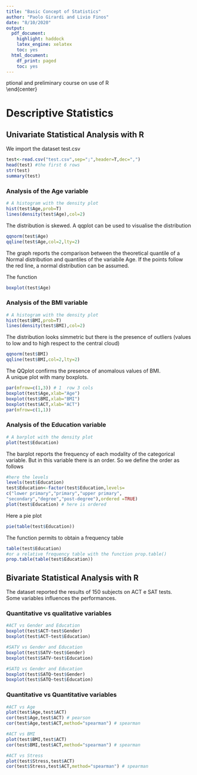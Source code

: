 ```yaml
---
title: "Basic Concept of Statistics"
author: "Paolo Girardi and Livio Finos"
date: "8/10/2020"
output:
  pdf_document:
    highlight: haddock
    latex_engine: xelatex
    toc: yes
  html_document:
    df_print: paged
    toc: yes
---
```

\newpage
\begin{center}
Ph.D. Course in Neuroscience   
Calendar of the Basic Courses – Academic Year 2020-2021   
Basic Concept of Statistics   
\  
Lesson 2 - Optional and preliminary course on use of R  
\end{center}

# Descriptive Statistics

## Univariate Statistical Analysis with R  

We import the dataset test.csv  

```r
test<-read.csv("test.csv",sep=";",header=T,dec=",")
head(test) #the first 6 rows
str(test)
summary(test)
```

### Analysis of the Age variable  

```r
# A histogram with the density plot
hist(test$Age,prob=T)
lines(density(test$Age),col=2)
```
The distribution is skewed. A qqplot can be used to visualise the distribution 
```r
qqnorm(test$Age)
qqline(test$Age,col=2,lty=2)
```
The graph reports the comparison between the theoretical quantile of a Normal distribution and quantiles of the variabile Age. If the points follow the red line, a normal distribution can be assumed.  

The function \textit{boxplot()} 
```r
boxplot(test$Age)
```

### Analysis of the BMI variable  

```r
# A histogram with the density plot
hist(test$BMI,prob=T)
lines(density(test$BMI),col=2)
```
The distribution looks simmetric but there is the presence of outliers (values to low and to high respect to the central cloud)
```r
qqnorm(test$BMI)
qqline(test$BMI,col=2,lty=2)
```
The QQplot confirms the presence of anomalous values of BMI.     
A unique plot with many boxplots.  
```r
par(mfrow=c(1,3)) # 1  row 3 cols
boxplot(test$Age,xlab="Age")
boxplot(test$BMI,xlab="BMI")
boxplot(test$ACT,xlab="ACT")
par(mfrow=c(1,1))
```

### Analysis of the Education variable  

```r
# A barplot with the density plot
plot(test$Education)
```

The barplot reports the frequency of each modality of the categorical variable.
But in this variable there is an order.
So we define the order as follows  

```r
#here the levels
levels(test$Education)
test$Education<-factor(test$Education,levels=
c("lower primary","primary","upper primary",
"secondary","degree","post-degree"),ordered =TRUE)
plot(test$Education) # here is ordered
```

Here a pie plot

```r
pie(table(test$Education))
```

The function \textit{table()} permits to obtain a frequency table

```r
table(test$Education)
#or a relative frequency table with the function prop.table()
prop.table(table(test$Education))
```

## Bivariate Statistical Analysis with R 
The dataset reported the results of 150 subjects on ACT e SAT tests.  
Some variables influences the performances.

### Quantitative vs qualitative variables
```r
#ACT vs Gender and Education
boxplot(test$ACT~test$Gender)
boxplot(test$ACT~test$Education)
```

```r
#SATV vs Gender and Education
boxplot(test$SATV~test$Gender)
boxplot(test$SATV~test$Education)
```


```r
#SATQ vs Gender and Education
boxplot(test$SATQ~test$Gender)
boxplot(test$SATQ~test$Education)
```


### Quantitative vs Quantitative variables

```r
#ACT vs Age
plot(test$Age,test$ACT)
cor(test$Age,test$ACT) # pearson
cor(test$Age,test$ACT,method="spearman") # spearman
```

```r
#ACT vs BMI
plot(test$BMI,test$ACT)
cor(test$BMI,test$ACT,method="spearman") # spearman
```
```r
#ACT vs Stress
plot(test$Stress,test$ACT)
cor(test$Stress,test$ACT,method="spearman") # spearman
```
